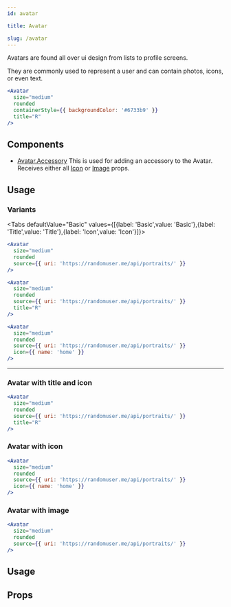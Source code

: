 ```yaml
---
id: avatar

title: Avatar

slug: /avatar
---
```







Avatars are found all over ui design from lists to profile screens.

They are commonly used to represent a user and can contain photos, icons, or even text.

```jsx live
<Avatar
  size="medium"
  rounded
  containerStyle={{ backgroundColor: '#6733b9' }}
  title="R"
/>
```

## Components

- [Avatar.Accessory](#avataraccessory)
  This is used for adding an accessory to the Avatar.
  Receives either all [Icon](icon#props) or [Image](image#props) props.

## Usage

### Variants

<Tabs defaultValue="Basic" values={[{label: 'Basic',value: 'Basic'},{label: 'Title',value: 'Title'},{label: 'Icon',value: 'Icon'}]}>

<TabItem value="Basic">

```jsx live
<Avatar
  size="medium"
  rounded
  source={{ uri: 'https://randomuser.me/api/portraits/' }}
/>
```

</TabItem>

<TabItem value="Title">

```jsx live
<Avatar
  size="medium"
  rounded
  source={{ uri: 'https://randomuser.me/api/portraits/' }}
  title="R"
/>
```

</TabItem>

<TabItem value="Icon">

```jsx live
<Avatar
  size="medium"
  rounded
  source={{ uri: 'https://randomuser.me/api/portraits/' }}
  icon={{ name: 'home' }}
/>
```

</TabItem></Tabs>

---

### Avatar with title and icon

```jsx live
<Avatar
  size="medium"
  rounded
  source={{ uri: 'https://randomuser.me/api/portraits/' }}
  title="R"
/>
```

### Avatar with icon

```jsx live
<Avatar
  size="medium"
  rounded
  source={{ uri: 'https://randomuser.me/api/portraits/' }}
  icon={{ name: 'home' }}
/>
```

### Avatar with image

```jsx live
<Avatar
  size="medium"
  rounded
  source={{ uri: 'https://randomuser.me/api/portraits/' }}
/>
```

## Usage

<Usage />

## Props

<Props />
